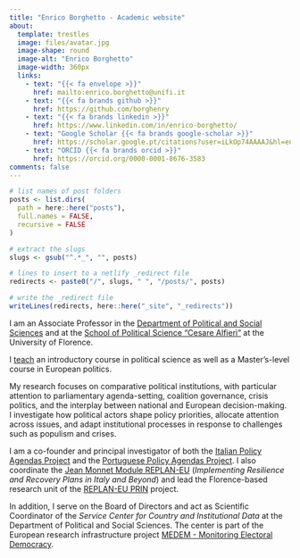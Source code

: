 ```yaml
---
title: "Enrico Borghetto - Academic website"
about:
  template: trestles
  image: files/avatar.jpg
  image-shape: round
  image-alt: "Enrico Borghetto"
  image-width: 360px
  links:
    - text: "{{< fa envelope >}}"
      href: mailto:enrico.borghetto@unifi.it
    - text: "{{< fa brands github >}}"
      href: https://github.com/borghenry
    - text: "{{< fa brands linkedin >}}"
      href: https://www.linkedin.com/in/enrico-borghetto/
    - text: "Google Scholar {{< fa brands google-scholar >}}"
      href: https://scholar.google.pt/citations?user=iLkOp74AAAAJ&hl=en
    - text: "ORCID {{< fa brands orcid >}}"
      href: https://orcid.org/0000-0001-8676-3583
comments: false
---
```


```r
# list names of post folders
posts <- list.dirs(
  path = here::here("posts"),
  full.names = FALSE,
  recursive = FALSE
)

# extract the slugs
slugs <- gsub("^.*_", "", posts)

# lines to insert to a netlify _redirect file
redirects <- paste0("/", slugs, " ", "/posts/", posts)

# write the _redirect file
writeLines(redirects, here::here("_site", "_redirects"))
```

I am an Associate Professor in the [Department of Political and Social Sciences](https://www.dsps.unifi.it/) and at the [School of Political Science "Cesare Alfieri"](https://www.sc-politiche.unifi.it/index.php) at the University of Florence.

I [teach](https://unifi.coursecatalogue.cineca.it/docente-id/689ec947f48d507bfb514310/2025) an introductory course in political science as well as a Master’s-level course in European politics.

My research focuses on comparative political institutions, with particular attention to parliamentary agenda-setting, coalition governance, crisis politics, and the interplay between national and European decision-making. I investigate how political actors shape policy priorities, allocate attention across issues, and adapt institutional processes in response to challenges such as populism and crises.

I am a co-founder and principal investigator of both the [Italian Policy Agendas Project](https://www.comparativeagendas.net/project/italy) and the [Portuguese Policy Agendas Project](https://www.comparativeagendas.net/project/portugal). I also coordinate the [Jean Monnet Module REPLAN-EU](https://www.dsps.unifi.it/p577.html) (*Implementing Resilience and Recovery Plans in Italy and Beyond*) and lead the Florence-based research unit of the [REPLAN-EU PRIN](https://www.replaneuresearch.eu/home-page) project.

In addition, I serve on the Board of Directors and act as Scientific Coordinator of the *Service Center for Country and Institutional Data* at the Department of Political and Social Sciences. The center is part of the European research infrastructure project [MEDEM - Monitoring Electoral Democracy](https://www.medem.eu/).
